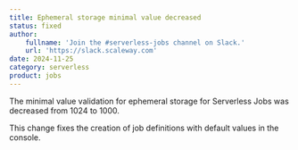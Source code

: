 ```yaml
---
title: Ephemeral storage minimal value decreased
status: fixed
author:
    fullname: 'Join the #serverless-jobs channel on Slack.'
    url: 'https://slack.scaleway.com'
date: 2024-11-25
category: serverless
product: jobs
---
```


The minimal value validation for ephemeral storage for Serverless Jobs was decreased from 1024 to 1000.

This change fixes the creation of job definitions with default values in the console.
